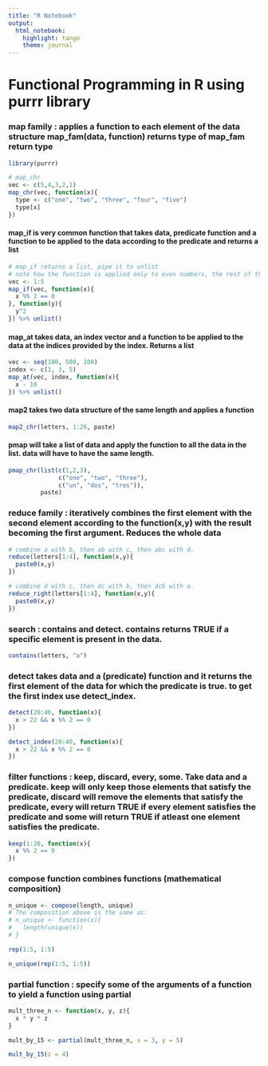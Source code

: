 ```yaml
---
title: "R Notebook"
output: 
  html_notebook: 
    highlight: tango
    theme: journal
---
```

# Functional Programming in R using purrr library

### map family : applies a function to each element of the data structure map_fam(data, function) returns type of map_fam return type
```r
library(purrr)
```

```r
# map_chr
vec <- c(5,4,3,2,1)
map_chr(vec, function(x){
  type <- c("one", "two", "three", "four", "five")
  type[x]
})
```

#### map_if is very common function that takes data, predicate function and a function to be applied to the data according to the predicate and returns a list
```r
# map_if returns a list, pipe it to unlist
# note how the function is applied only to even numbers, the rest of the data is left untouched
vec <- 1:5
map_if(vec, function(x){
  x %% 2 == 0
}, function(y){
  y^2
}) %>% unlist()
```
#### map_at takes data, an index vector and a function to be applied to the data at the indices provided by the index. Returns a list
```r
vec <- seq(100, 500, 100)
index <- c(1, 3, 5)
map_at(vec, index, function(x){
  x - 10
}) %>% unlist()
```

#### map2 takes two data structure of the same length and applies a function
```r
map2_chr(letters, 1:26, paste)
```

#### pmap will take a list of data and apply the function to all the data in the list. data will have to have the same length.

```r
pmap_chr(list(c(1,2,3),
              c("one", "two", "three"),
              c("un", "dos", "tres")), 
         paste)

```
### reduce family : iteratively combines the first element with the second element according to the function(x,y) with the result becoming the first argument. Reduces the whole data
```r
# combine a with b, then ab with c, then abc with d.
reduce(letters[1:4], function(x,y){
  paste0(x,y)
})
```
```r
# combine d with c, then dc with b, then dcb with a.
reduce_right(letters[1:4], function(x,y){
  paste0(x,y)
})
```
### search : contains and detect. contains returns TRUE if a specific element is present in the data.
```r
contains(letters, "a")
```
### detect takes data and a (predicate) function and it returns the first element of the data for which the predicate is true. to get the first index use detect_index.
```r
detect(20:40, function(x){
  x > 22 && x %% 2 == 0
})
```
```r
detect_index(20:40, function(x){
  x > 22 && x %% 2 == 0
})
```
### filter functions : keep, discard, every, some. Take data and a predicate. keep will only keep those elements that satisfy the predicate, discard will remove the elements that satisfy the predicate, every will return TRUE if every element satisfies the predicate and some will return TRUE if atleast one element satisfies the predicate.
```r
keep(1:20, function(x){
  x %% 2 == 0
})
```
### compose function combines functions (mathematical composition)
```r
n_unique <- compose(length, unique)
# The composition above is the same as:
# n_unique <- function(x){
#   length(unique(x))
# }

rep(1:5, 1:5)

n_unique(rep(1:5, 1:5))
```
### partial function : specify some of the arguments of a function to yield a function using partial
```r
mult_three_n <- function(x, y, z){
  x * y * z
}

mult_by_15 <- partial(mult_three_n, x = 3, y = 5)

mult_by_15(z = 4)
```

